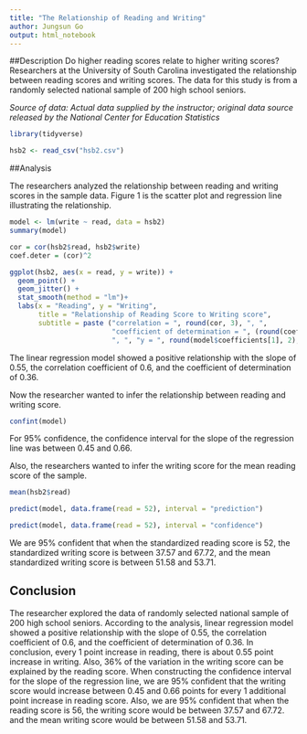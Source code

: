 ```yaml
---
title: "The Relationship of Reading and Writing"
author: Jungsun Go
output: html_notebook
---
```


##Description
Do higher reading scores relate to higher writing scores? Researchers at the University of South Carolina investigated the relationship between reading scores and writing scores. The data for this study is from a randomly selected national sample of 200 high school seniors.  

*Source of data: Actual data supplied by the instructor; original data source released by the National Center for Education Statistics*

```r
library(tidyverse)

hsb2 <- read_csv("hsb2.csv")

```

##Analysis

The researchers analyzed the relationship between reading and writing scores in the sample data. Figure 1 is the scatter plot and regression line illustrating the relationship. 

```r

model <- lm(write ~ read, data = hsb2)
summary(model)

cor = cor(hsb2$read, hsb2$write)
coef.deter = (cor)^2

ggplot(hsb2, aes(x = read, y = write)) +
  geom_point() +
  geom_jitter() +
  stat_smooth(method = "lm")+
  labs(x = "Reading", y = "Writing",
       title = "Relationship of Reading Score to Writing score", 
       subtitle = paste ("correlation = ", round(cor, 3), ", ",
                         "coefficient of determination = ", (round(coef.deter, 3)),
                         ", ", "y = ", round(model$coefficients[1], 2), "+", round(model$coefficients[2], 2), "* x"))

```

The linear regression model showed a positive relationship with the slope of 0.55, the correlation coefficient of 0.6, and the coefficient of determination of 0.36. 

Now the researcher wanted to infer the relationship between reading and writing score. 

```r

confint(model)

```

For 95% confidence, the confidence interval for the slope of the regression line was between 0.45 and 0.66. 

Also, the researchers wanted to infer the writing score for the mean reading score of the sample. 

```r

mean(hsb2$read)

predict(model, data.frame(read = 52), interval = "prediction")

predict(model, data.frame(read = 52), interval = "confidence")

```

We are 95% confident that when the standardized reading score is 52, the standardized writing score is between 37.57 and 67.72, and the mean standardized writing score is between 51.58 and 53.71.

## Conclusion

The researcher explored the data of randomly selected national sample of 200 high school seniors. According to the analysis, linear regression model showed a positive relationship with the slope of 0.55, the correlation coefficient of 0.6, and the coefficient of determination of 0.36. In conclusion, every 1 point increase in reading, there is about 0.55 point increase in writing. Also, 36% of the variation in the writing score can be explained by the reading score. When constructing the confidence interval for the slope of the regression line, we are 95% confident that the writing score would increase between 0.45 and 0.66 points for every 1 additional point increase in reading score. Also, we are 95% confident that when the reading score is 56, the writing score would be between 37.57 and 67.72. and the mean writing score would be between 51.58 and 53.71.